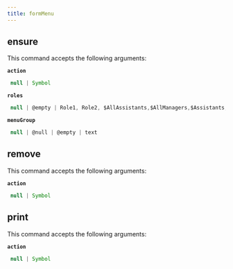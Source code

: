 ```yaml
---
title: formMenu
---
```


## ensure

This command accepts the following arguments:

**`action`**
```js filename="type"
 null | Symbol
```
**`roles`**
```js filename="type"
 null | @empty | Role1, Role2, $AllAssistants,$AllManagers,$Assistants,$GrandManager,$Manager,$Public,$Self...
```
**`menuGroup`**
```js filename="type"
 null | @null | @empty | text
```

## remove

This command accepts the following arguments:

**`action`**
```js filename="type"
 null | Symbol
```

## print

This command accepts the following arguments:

**`action`**
```js filename="type"
 null | Symbol
```

